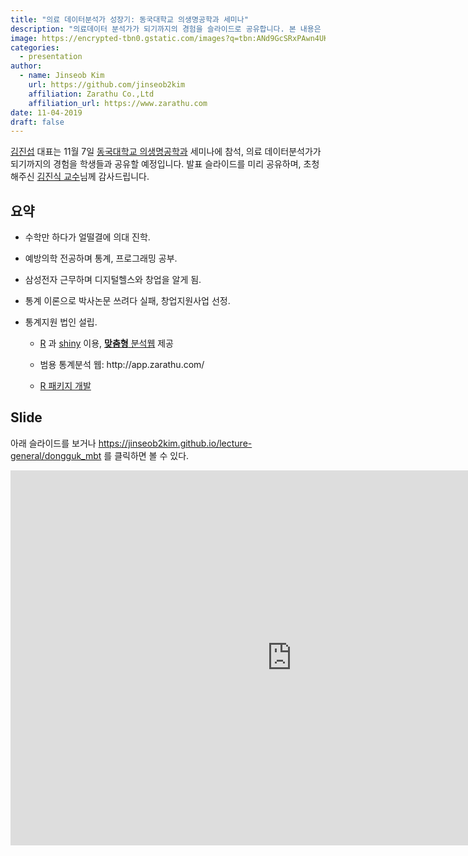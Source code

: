 ```yaml
---
title: "의료 데이터분석가 성장기: 동국대학교 의생명공학과 세미나"
description: "의료데이터 분석가가 되기까지의 경험을 슬라이드로 공유합니다. 본 내용은 동국대학교 의생명공학과 세미나에서 발표할 예정으로, 초청해주신 김진식 교수님께 감사드립니다."
image: https://encrypted-tbn0.gstatic.com/images?q=tbn:ANd9GcSRxPAwn4UK6CEvqXVl_NQzeYkB7A7SnTRSwYxgIf5_H--QMXEG_w&s
categories:
  - presentation
author:
  - name: Jinseob Kim
    url: https://github.com/jinseob2kim
    affiliation: Zarathu Co.,Ltd
    affiliation_url: https://www.zarathu.com
date: 11-04-2019
draft: false
---
```



[김진섭](https://github.com/jinseob2kim) 대표는 11월 7일 [동국대학교 의생명공학과](http://mbt.dongguk.edu/) 세미나에 참석, 의료 데이터분석가가 되기까지의 경험을 학생들과 공유할 예정입니다. 발표 슬라이드를 미리 공유하며, 초청해주신 [김진식 교수](http://mbt.dongguk.edu/?staff=7)님께 감사드립니다. 




## 요약

* 수학만 하다가 얼떨결에 의대 진학. 


* 예방의학 전공하며 통계, 프로그래밍 공부.


* 삼성전자 근무하며 디지털헬스와 창업을 알게 됨.  


* 통계 이론으로 박사논문 쓰려다 실패, 창업지원사업 선정.


* 통계지원 법인 설립.

  - [R](https://www.r-project.org/) 과 [shiny](https://shiny.rstudio.com/) 이용, [**맞춤형** 분석웹](https://www.zarathu.com/) 제공
  
  - 범용 통계분석 웹: http://app.zarathu.com/
  
  - [R 패키지 개발](https://github.com/jinseob2kim/jsmodule)



## Slide

아래 슬라이드를 보거나 [https://jinseob2kim.github.io/lecture-general/dongguk_mbt](https://jinseob2kim.github.io/lecture-general/dongguk_mbt) 를 클릭하면 볼 수 있다.

<iframe src="https://jinseob2kim.github.io/lecture-general/dongguk_mbt" width="900" height="600" style="border: none;"></iframe>

